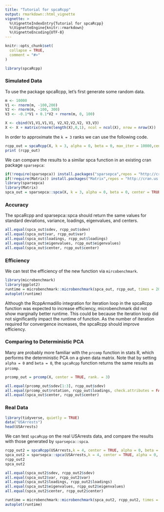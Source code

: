 ```yaml
---
title: "Tutorial for spcaRcpp"
output: rmarkdown::html_vignette
vignette: >
  %\VignetteIndexEntry{Tutorial for spcaRcpp}
  %\VignetteEngine{knitr::rmarkdown}
  %\VignetteEncoding{UTF-8}
---
```


```r
knitr::opts_chunk$set(
  collapse = TRUE,
  comment = "#>"
)
```

```r
library(spcaRcpp)
```

### Simulated Data  
To use the package spcaRcpp, let's first generate some random data.  

```r
m <- 10000
V1 <- rnorm(m, -100,200)
V2 <- rnorm(m, -100, 300)
V3 <- -0.1*V1 + 0.1*V2 + rnorm(m, 0, 100)

X <- cbind(V1,V1,V1,V1, V2,V2,V2,V2, V3,V3)
X <- X + matrix(rnorm(length(X),0,1), ncol = ncol(X), nrow = nrow(X))
```

In order to approximate the ``k = 3`` ranks we can use the following code.  
```r
rcpp_out = spcaRcpp(X, k = 3, alpha = 0, beta = 0, max_iter = 10000,center = TRUE)
print (rcpp_out)
```

We can compare the results to a similar spca function in an existing
cran package ``sparsepca``:  
```r
if(!require(sparsepca)) install.packages("sparsepca",repos = "http://cran.us.r-project.org")
if(!require(Matrix)) install.packages("Matrix",repos = "http://cran.us.r-project.org")
library(sparsepca)
library(Matrix)
spca_out = sparsepca::spca(X, k = 3, alpha = 0, beta = 0, center = TRUE, scale = FALSE, verbose = FALSE)
```

### Accuracy
The spcaRcpp and sparsepca::spca should return the same values for
standard deviations, variance, loadings, eigenvalues, and centers.  
```r
all.equal(spca_out$sdev, rcpp_out$sdev)
all.equal(spca_out$var, rcpp_out$var)
all.equal(spca_out$loadings, rcpp_out$loadings)
all.equal(spca_out$eigenvalues, rcpp_out$eigenvalues)
all.equal(spca_out$center, rcpp_out$center)
```

### Efficiency
We can test the efficiency of the new function via ``mircobenchmark``.  
```r
library(microbenchmark)
library(ggplot2)
runtime = microbenchmark::microbenchmark(spca_out, rcpp_out, times = 200)
autoplot(runtime)
```

Although the RcppArmadillo integration for iteration loop in the spcaRcpp function was 
expected to increase efficiency, microbenchmark did not show marginally better runtime. 
This could be because the iteration loop did not significantly impact the runtime of
function. As the number of iteration required for convergence increases, the spcaRcpp should
improve efficiency.  

### Comparing to Deterministic PCA
Many are probably more familiar with the ``prcomp`` function in stats R, which performs the 
deterministic PCA on a given data matrix. Note that by setting ``alpha = 0`` and ``beta = 0``, the ``spcaRcpp`` function returns the same results as ``prcomp``.

```r
prcomp_out = prcomp(X, center = TRUE, rank. = 3)

all.equal(prcomp_out$sdev[1:3], rcpp_out$sdev)
all.equal(prcomp_out$rotation, rcpp_out$loadings, check.attributes = FALSE)
all.equal(spca_out$center, rcpp_out$center)
```

### Real Data
```r
library(tidyverse, quietly = TRUE)
data("USArrests")
head(USArrests)
```
We can test ``spcaRcpp`` on the real USArrests data, and compare the results 
with those generated by ``sparsepca::spca``.  
```r
rcpp_out2 = spcaRcpp(USArrests,k = 4, center = TRUE, alpha = 0, beta = 0)
spca_out2 = sparsepca::spca(USArrests,k = 4, center = TRUE, alpha = 0, beta = 0)
rcpp_out2
spca_out2
```

```r
all.equal(spca_out2$sdev, rcpp_out2$sdev)
all.equal(spca_out2$var, rcpp_out2$var)
all.equal(spca_out2$loadings, rcpp_out2$loadings)
all.equal(spca_out2$eigenvalues, rcpp_out2$eigenvalues)
all.equal(spca_out2$center, rcpp_out2$center)
```
```r
runtime = microbenchmark::microbenchmark(spca_out2, rcpp_out2, times = 200)
autoplot(runtime)
```

